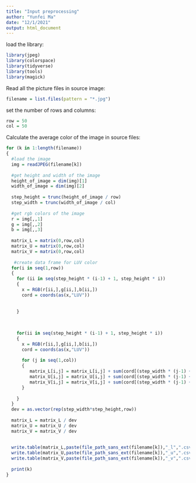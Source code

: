 ```yaml
---
title: "Input preprocessing"
author: "Yunfei Ma"
date: "12/1/2021"
output: html_document
---
```




load the library:
```r
library(jpeg)
library(colorspace)
library(tidyverse)
library(tools)
library(magick)
```

Read all the picture files in source image:
```r
filename = list.files(pattern = "*.jpg")
```


set the number of rows and columns:
```r
row = 50
col = 50
```


Calculate the average color of the image in source files:
```r
for (k in 1:length(filename))
{
  #load the image
  img = readJPEG(filename[k])
  
  #get height and width of the image
  height_of_image = dim(img)[1]
  width_of_image = dim(img)[2]
  
  step_height = trunc(height_of_image / row)
  step_width = trunc(width_of_image / col)
  
  #get rgb colors of the image
  r = img[,,1]
  g = img[,,2]
  b = img[,,3]
  
  matrix_L = matrix(0,row,col)
  matrix_U = matrix(0,row,col)
  matrix_V = matrix(0,row,col)
  
   #create data frame for LUV color
  for(i in seq(1,row))
  {
    for (ii in seq(step_height * (i-1) + 1, step_height * i))
    {
      x = RGB(r[ii,],g[ii,],b[ii,])
      cord = coords(as(x,"LUV"))
      
      
    }
    
    
    
    for(ii in seq(step_height * (i-1) + 1, step_height * i))
    {
      x = RGB(r[ii,],g[ii,],b[ii,])
      cord = coords(as(x,"LUV"))
      
      for (j in seq(1,col))
      {
         matrix_L[i,j] = matrix_L[i,j] + sum(cord[(step_width * (j-1) + 1):(j*step_width), "L"])
         matrix_U[i,j] = matrix_U[i,j] + sum(cord[(step_width * (j-1) + 1):(j*step_width), "U"])
         matrix_V[i,j] = matrix_V[i,j] + sum(cord[(step_width * (j-1) + 1):(j*step_width), "V"])
      }
      
    }
  }
  dev = as.vector(rep(step_width*step_height,row))
  
  matrix_L = matrix_L / dev
  matrix_U = matrix_U / dev
  matrix_V = matrix_V / dev
  
  
  write.table(matrix_L,paste(file_path_sans_ext(filename[k]),"_l",".csv",sep = ""),row.names=FALSE,sep = ",")
  write.table(matrix_U,paste(file_path_sans_ext(filename[k]),"_u",".csv",sep = ""),row.names=FALSE,sep = ",")
  write.table(matrix_V,paste(file_path_sans_ext(filename[k]),"_v",".csv",sep = ""),row.names=FALSE,sep = ",")
  
  print(k)
}
```

